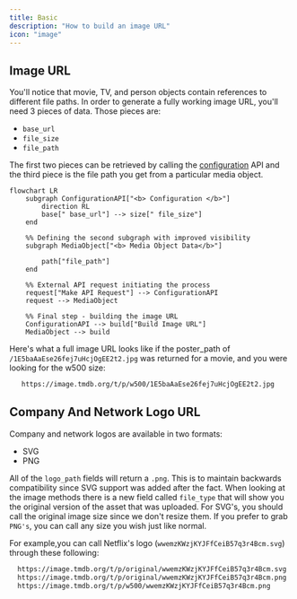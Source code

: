 ```yaml
---
title: Basic
description: "How to build an image URL"
icon: "image"
---
```


## Image URL
You'll notice that movie, TV, and person objects contain references to different file paths. 
In order to generate a fully working image URL, you'll need 3 pieces of data. 
Those pieces are:
- `base_url`
- `file_size` 
- `file_path`

The first two pieces can be retrieved by calling the [configuration](https://ileolami.mintlify.app/api-reference/configuration/details) API and the third piece is the file path you get from a particular media object.

```mermaid
flowchart LR
    subgraph ConfigurationAPI["<b> Configuration </b>"]
        direction RL
        base[" base_url"] --> size[" file_size"]
    end

    %% Defining the second subgraph with improved visibility
    subgraph MediaObject["<b> Media Object Data</b>"]
        
        path["file_path"]
    end

    %% External API request initiating the process
    request["Make API Request"] --> ConfigurationAPI
    request --> MediaObject

    %% Final step - building the image URL
    ConfigurationAPI --> build["Build Image URL"]
    MediaObject --> build
```
Here's what a full image URL looks like if the poster_path of `/1E5baAaEse26fej7uHcjOgEE2t2.jpg` was returned for a movie, and you were looking for the w500 size:

```bash Example
   https://image.tmdb.org/t/p/w500/1E5baAaEse26fej7uHcjOgEE2t2.jpg
```
## Company And Network Logo URL
Company and network logos are available in two formats:
- SVG 
- PNG

All of the `logo_path` fields will return a `.png`. This is to maintain backwards compatibility since SVG support was added after the fact.
When looking at the image methods there is a new field called `file_type` that will show you the original version of the asset that was uploaded. For SVG's, you should call the original image size since we don't resize them. 
If you prefer to grab `PNG's`, you can call any size you wish just like normal.

For example,you can call Netflix's logo (`wwemzKWzjKYJFfCeiB57q3r4Bcm.svg`) through these following:
``` bash Example
  https://image.tmdb.org/t/p/original/wwemzKWzjKYJFfCeiB57q3r4Bcm.svg
  https://image.tmdb.org/t/p/original/wwemzKWzjKYJFfCeiB57q3r4Bcm.png
  https://image.tmdb.org/t/p/w500/wwemzKWzjKYJFfCeiB57q3r4Bcm.png
```



